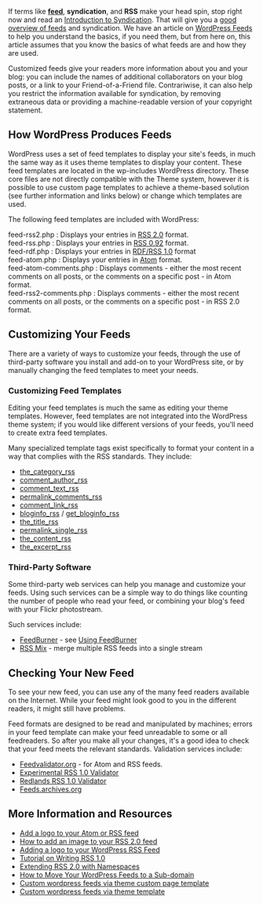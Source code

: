 {{Languages|
{{en|Customizing Feeds}}
{{pt-br|Personalizando Feeds}}
}}
{{Traduz}}
If terms like '''[[Glossary#Feed|feed]]''', '''syndication''', and '''RSS''' make your head spin, stop right now and read an [[Introduction_to_Blogging#Syndication|Introduction to Syndication]]. That will give you a [[WordPress Feeds|good overview of feeds]] and syndication. We have an article on [[WordPress Feeds]] to help you understand the basics, if you need them, but from here on, this article assumes that you know the basics of what feeds are and how they are used.

Customized feeds give your readers more information about you and your blog: you can include the names of additional collaborators on your blog posts, or a link to your Friend-of-a-Friend file. Contrariwise, it can also help you restrict the information available for syndication, by removing extraneous data or providing a machine-readable version of your copyright statement.

==How WordPress Produces Feeds==

WordPress uses a set of feed templates to display your site's feeds, in much the same way as it uses theme templates to display your content. These feed templates are located in the wp-includes WordPress directory.  These core files are not directly compatible with the Theme system, however it is possible to use custom page templates to achieve a theme-based solution (see further information and links below) or change which templates are used.

The following feed templates are included with WordPress:
; feed-rss2.php : Displays your entries in [http://www.rssboard.org/rss-specification RSS 2.0] format.
; feed-rss.php : Displays your entries in [http://backend.userland.com/rss092 RSS 0.92] format.
; feed-rdf.php : Displays your entries in [http://purl.org/rss/1.0/ RDF/RSS 1.0] format
; feed-atom.php : Displays your entries in [http://www.atomenabled.org/ Atom] format.
; feed-atom-comments.php : Displays comments - either the most recent comments on all posts, or the comments on a specific post - in Atom format.
; feed-rss2-comments.php : Displays comments - either the most recent comments on all posts, or the comments on a specific post - in RSS 2.0 format.

== Customizing Your Feeds ==
There are a variety of ways to customize your feeds, through the use of third-party software you install and add-on to your WordPress site, or by manually changing the feed templates to meet your needs.

=== Customizing Feed Templates ===

Editing your feed templates is much the same as editing your theme templates. However, feed templates are not integrated into the WordPress theme system; if you would like different versions of your feeds, you'll need to create extra feed templates.

Many specialized template tags exist specifically to format your content in a way that complies with the RSS standards. They include:
*[[Template_Tags/the_category_rss|the_category_rss]]
*[[Template_Tags/comment_author_rss|comment_author_rss]]
*[[Template_Tags/comment_text_rss|comment_text_rss]]
*[[Template_Tags/permalink_comments_rss|permalink_comments_rss]]
*[[Template_Tags/comment_link_rss|comment_link_rss]]
*[[Template_Tags/bloginfo_rss|bloginfo_rss]] / [[Template_Tags/get_bloginfo_rss|get_bloginfo_rss]]
*[[Template_Tags/the_title_rss|the_title_rss]]
*[[Template_Tags/permalink_single_rss|permalink_single_rss]]
*[[Template_Tags/the_content_rss|the_content_rss]]
*[[Template_Tags/the_excerpt_rss|the_excerpt_rss]]

=== Third-Party Software ===
Some third-party web services can help you manage and customize your feeds. Using such services can be a simple way to do things like counting the number of people who read your feed, or combining your blog's feed with your Flickr photostream. 

Such services include:
*[http://www.feedburner.com/ FeedBurner] - see [[Using FeedBurner]]
*[http://www.rssmix.com/ RSS Mix] - merge multiple RSS feeds into a single stream

== Checking Your New Feed ==
To see your new feed, you can use any of the many feed readers available on the Internet.  While your feed might look good to you in the different readers, it might still have problems.

Feed formats are designed to be read and manipulated by machines; errors in your feed template can make your feed unreadable to some or all feedreaders. So after you make all your changes, it's a good idea to check that your feed meets the relevant standards. Validation services include:

*[http://feedvalidator.org/ Feedvalidator.org] - for Atom and RSS feeds.
*[http://www.ldodds.com/rss_validator/1.0/validator.html Experimental RSS 1.0 Validator]
*[http://librdf.org/rss/ Redlands RSS 1.0 Validator]
*[http://feeds.archive.org/validator/ Feeds.archives.org]

== More Information and Resources ==

*[http://snook.ca/archives/rss/add_logo_to_feed/ Add a logo to your Atom or RSS feed]
*[http://wordlog.com/archives/2004/08/01/add-an-image-to-your-rss-20-field/ How to add an image to your RSS 2.0 feed]
*[http://www.onenaught.com/posts/20/adding-a-logo-to-your-wordpress-rss-feed Adding a logo to your WordPress RSS Feed]
*[http://www.oreillynet.com/pub/a/network/2000/08/25/magazine/rss_tut.html Tutorial on Writing RSS 1.0]
*[http://www.disobey.com/detergent/2002/extendingrss2/ Extending RSS 2.0 with Namespaces]
*[http://www.webmasterview.com/2009/12/wordpress-feed-sub-domain/ How to Move Your WordPress Feeds to a Sub-domain]
*[http://yoast.com/custom-rss-feeds-wordpress/ Custom wordpress feeds via theme custom page template]
*[http://www.seodenver.com/custom-rss-feed-in-wordpress/ Custom wordpress feeds via theme template]

{{Codex-pt}}